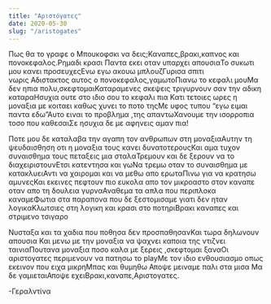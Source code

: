 ```yaml
---
title: "Αριστόγατες"
date: 2020-05-30
slug: "/aristogates"
---
```


Πως θα το γραφε ο Μπουκοφσκι να δεις;Καναπες,βρακι,καπνος και πονοκεφαλος.Ρημαδι κρασι Παντα εκει οταν υπαρχει απουσιαΤο συκωτι μου κανει προσευχεςΕνω εγω ακουω μπλουζΓυρισα σπιτι νωρις Αδιστακτος αυτος ο πονοκεφαλος,γαμωτοΠιανω το κεφαλι μουΜα δεν ηπια πολυ,σκεφτομαιΚαταραμενες σκεψεις τριγυρνουν σαν την αδικη καταραΗσυχια ουτε στο ιδιο σου το κεφαλι πια Κατι τετοιες ωρες η μοναξια με κοιταει καθως χυνει το ποτο τηςΜε υφος τυπου “εγω ειμαι παντα εδω”Αυτο ειναι το προβλημα ,της απαντωΧανουμε την ισορροπια τοσο που καθεσαιΣε ησυχια δε με αφηνεις αμαν πια!

Ποτε μου δε καταλαβα την αγαπη τον ανθρωπων στη μοναξιαΑυτην τη ψευδαισθηση οτι η μοναξια τους κανει δυνατοτερουςΚαι αμα τυχον συναισθημα τους πεταξεις μια σταλαΤρεμουν και δε ξερουν να το διαχειριστουνΕτσι κατεντησα και γωΝα τρεμω οταν το συναισθημα με κατακλυειΑντι να χαιρομαι και να μεθω απο ερωταΠινω για να κρατησω αμυνεςΚαι εκεινες πεφτουν πιο ευκολα απο τον μικροαστο στον καναπε οταν απο τη δουλεια γυρναΑναθεμα τα απλα που περιπλοκα καναμεΦωτια στα παραπονα που δε ξεστομισαμε γιατι δεν ηταν λογικαΚλωτσιες στη λογικη και κρασι στο ποτηριΒρακι καναπες και στριμενο τσιγαρο

Νυσταξα και τα χαδια που ποθησα δεν προσπαθησανΚαι τωρα δηλωνουν απουσια Και μενω με την μοναξια να ψαχνει καποια της ντιζνει ταινιαΠουτανα μοναξια ποσο καλα με ξερεις ,σκεφτομαι ξαναΟι αριστογατες περιμενουν να πατησω το playΜε τον ιδιο ενθουσιασμο οπως εκεινον που ειχα μικρηΜπας και θυμηθω Αποψε μειναμε παλι στα μισα Μα δε γαμιεταιΑποψε εχειΒρακι,καναπε,Αριστογατες.

-Γεραλντίνα